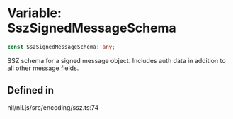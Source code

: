 # Variable: SszSignedMessageSchema

```ts
const SszSignedMessageSchema: any;
```

SSZ schema for a signed message object. Includes auth data in addition to all other message fields.

## Defined in

nil/nil.js/src/encoding/ssz.ts:74
